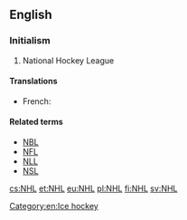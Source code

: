 ==English==
{{wikipedia|National Hockey League|NHL}}

===Initialism===
{{en-initialism}}

# {{context|sports|lang=en}} National Hockey League

====Translations====
{{trans-top|National Hockey League}}
* French: {{t|fr|LNH|f}}
{{trans-mid}}
{{trans-bottom}}

====Related terms====
* [[NBL]]
* [[NFL]]
* [[NLL]]
* [[NSL]]

[[Category:en:Ice hockey]]

[[cs:NHL]]
[[et:NHL]]
[[eu:NHL]]
[[pl:NHL]]
[[fi:NHL]]
[[sv:NHL]]